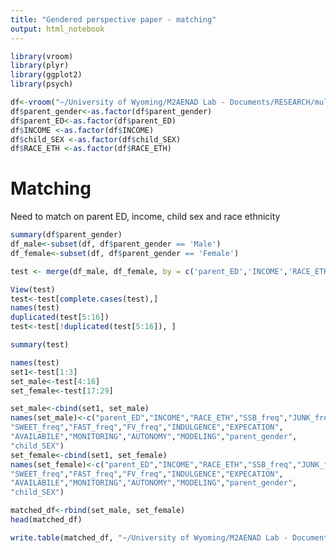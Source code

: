```yaml
---
title: "Gendered perspective paper - matching"
output: html_notebook
---
```

```r
library(vroom)
library(plyr)
library(ggplot2)
library(psych)
```



```r
df<-vroom("~/University of Wyoming/M2AENAD Lab - Documents/RESEARCH/multi-state/data/final_df.csv")
df$parent_gender<-as.factor(df$parent_gender)
df$parent_ED<-as.factor(df$parent_ED)
df$INCOME <-as.factor(df$INCOME)
df$child_SEX <-as.factor(df$child_SEX)
df$RACE_ETH <-as.factor(df$RACE_ETH)
```
# Matching
Need to match on parent ED, income, child sex and race ethnicity 
```r
summary(df$parent_gender)
df_male<-subset(df, df$parent_gender == 'Male')
df_female<-subset(df, df$parent_gender == 'Female')
```

```r
test <- merge(df_male, df_female, by = c('parent_ED','INCOME','RACE_ETH'))
```

```r
View(test)
test<-test[complete.cases(test),]
names(test)
duplicated(test[5:16])
test<-test[!duplicated(test[5:16]), ]
```


```r
summary(test)
```


```r
names(test)
set1<-test[1:3]
set_male<-test[4:16]
set_female<-test[17:29]
```

```r
set_male<-cbind(set1, set_male)
names(set_male)<-c("parent_ED","INCOME","RACE_ETH","SSB_freq","JUNK_freq",    
"SWEET_freq","FAST_freq","FV_freq","INDULGENCE","EXPECATION",   
"AVAILABILE","MONITORING","AUTONOMY","MODELING","parent_gender",
"child_SEX")
set_female<-cbind(set1, set_female)
names(set_female)<-c("parent_ED","INCOME","RACE_ETH","SSB_freq","JUNK_freq",    
"SWEET_freq","FAST_freq","FV_freq","INDULGENCE","EXPECATION",   
"AVAILABILE","MONITORING","AUTONOMY","MODELING","parent_gender",
"child_SEX")
```

```r
matched_df<-rbind(set_male, set_female)
head(matched_df)
```
```r
write.table(matched_df, "~/University of Wyoming/M2AENAD Lab - Documents/RESEARCH/multi-state/data/matched_df.csv", row.names = F, sep = ",")
```


